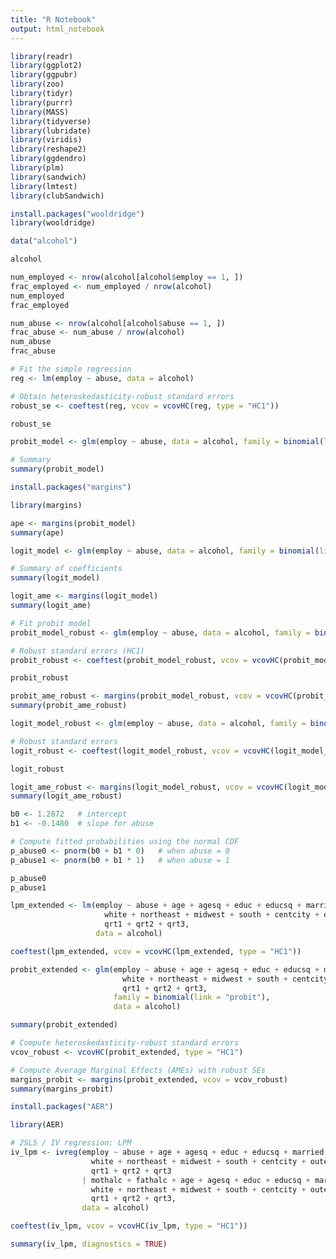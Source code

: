 ---
title: "R Notebook"
output: html_notebook
---

```{r}
library(readr)
library(ggplot2)
library(ggpubr)
library(zoo)
library(tidyr)
library(purrr)
library(MASS)
library(tidyverse)
library(lubridate)
library(viridis)
library(reshape2)
library(ggdendro)
library(plm)
library(sandwich)
library(lmtest)
library(clubSandwich)
```

```{r}
install.packages("wooldridge")
library(wooldridge)
```

```{r}
data("alcohol")
```

```{r}
alcohol
```

```{r}
num_employed <- nrow(alcohol[alcohol$employ == 1, ])
frac_employed <- num_employed / nrow(alcohol)
num_employed
frac_employed
```

```{r}
num_abuse <- nrow(alcohol[alcohol$abuse == 1, ])
frac_abuse <- num_abuse / nrow(alcohol)
num_abuse 
frac_abuse
```

```{r}
# Fit the simple regression
reg <- lm(employ ~ abuse, data = alcohol)

# Obtain heteroskedasticity-robust standard errors
robust_se <- coeftest(reg, vcov = vcovHC(reg, type = "HC1"))

robust_se
```

```{r}
probit_model <- glm(employ ~ abuse, data = alcohol, family = binomial(link = "probit"))

# Summary
summary(probit_model)
```

```{r}
install.packages("margins")
```

```{r}
library(margins)

ape <- margins(probit_model)
summary(ape)
```

```{r}
logit_model <- glm(employ ~ abuse, data = alcohol, family = binomial(link = "logit"))

# Summary of coefficients
summary(logit_model)
```

```{r}
logit_ame <- margins(logit_model)
summary(logit_ame)
```

```{r}
# Fit probit model
probit_model_robust <- glm(employ ~ abuse, data = alcohol, family = binomial(link = "probit"))

# Robust standard errors (HC1)
probit_robust <- coeftest(probit_model_robust, vcov = vcovHC(probit_model_robust, type = "HC1"))

probit_robust
```

```{r}
probit_ame_robust <- margins(probit_model_robust, vcov = vcovHC(probit_model_robust, type = "HC1"))
summary(probit_ame_robust)
```

```{r}
logit_model_robust <- glm(employ ~ abuse, data = alcohol, family = binomial(link = "logit"))

# Robust standard errors
logit_robust <- coeftest(logit_model_robust, vcov = vcovHC(logit_model_robust, type = "HC1"))

logit_robust
```

```{r}
logit_ame_robust <- margins(logit_model_robust, vcov = vcovHC(logit_model_robust, type = "HC1"))
summary(logit_ame_robust)
```

```{r}
b0 <- 1.2872   # intercept
b1 <- -0.1480  # slope for abuse

# Compute fitted probabilities using the normal CDF
p_abuse0 <- pnorm(b0 + b1 * 0)   # when abuse = 0
p_abuse1 <- pnorm(b0 + b1 * 1)   # when abuse = 1

p_abuse0
p_abuse1
```

```{r}
lpm_extended <- lm(employ ~ abuse + age + agesq + educ + educsq + married + famsize +
                     white + northeast + midwest + south + centcity + outercity +
                     qrt1 + qrt2 + qrt3, 
                   data = alcohol)

coeftest(lpm_extended, vcov = vcovHC(lpm_extended, type = "HC1"))
```

```{r}
probit_extended <- glm(employ ~ abuse + age + agesq + educ + educsq + married + famsize +
                         white + northeast + midwest + south + centcity + outercity +
                         qrt1 + qrt2 + qrt3,
                       family = binomial(link = "probit"),
                       data = alcohol)
```

```{r}
summary(probit_extended)
```

```{r}
# Compute heteroskedasticity-robust standard errors
vcov_robust <- vcovHC(probit_extended, type = "HC1")

# Compute Average Marginal Effects (AMEs) with robust SEs
margins_probit <- margins(probit_extended, vcov = vcov_robust)
summary(margins_probit)
```

```{r}
install.packages("AER")
```

```{r}
library(AER)
```

```{r}
# 2SLS / IV regression: LPM
iv_lpm <- ivreg(employ ~ abuse + age + agesq + educ + educsq + married + famsize +
                  white + northeast + midwest + south + centcity + outercity +
                  qrt1 + qrt2 + qrt3
                | mothalc + fathalc + age + agesq + educ + educsq + married + famsize +
                  white + northeast + midwest + south + centcity + outercity +
                  qrt1 + qrt2 + qrt3, 
                data = alcohol)

coeftest(iv_lpm, vcov = vcovHC(iv_lpm, type = "HC1"))
```

```{r}
summary(iv_lpm, diagnostics = TRUE)
```
